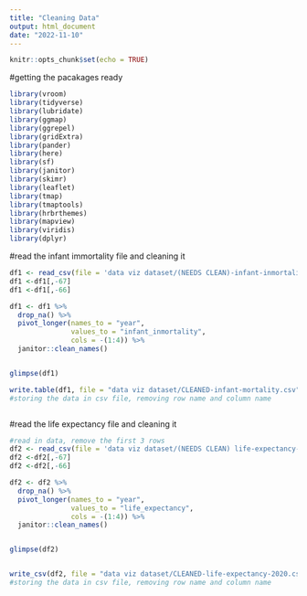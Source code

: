```yaml
---
title: "Cleaning Data"
output: html_document
date: "2022-11-10"
---
```


```r
knitr::opts_chunk$set(echo = TRUE)
```


#getting the pacakages ready
```r
library(vroom)
library(tidyverse)
library(lubridate)
library(ggmap)
library(ggrepel)
library(gridExtra)
library(pander)
library(here)
library(sf)
library(janitor)
library(skimr)
library(leaflet)
library(tmap)
library(tmaptools)
library(hrbrthemes)
library(mapview)
library(viridis)
library(dplyr)

```

#read the infant immortality file and cleaning it
```r


df1 <- read_csv(file = 'data viz dataset/(NEEDS CLEAN)-infant-inmortality.csv',skip=4) 
df1 <-df1[,-67]
df1 <-df1[,-66]

df1 <- df1 %>% 
  drop_na() %>% 
  pivot_longer(names_to = "year",
               values_to = "infant_inmortality",
               cols = -(1:4)) %>% 
  janitor::clean_names()


glimpse(df1)

write.table(df1, file = "data viz dataset/CLEANED-infant-mortality.csv", row.names = FALSE, na = "", sep = ",")
#storing the data in csv file, removing row name and column name



```



#read the life expectancy file and cleaning it

```r

#read in data, remove the first 3 rows
df2 <- read_csv(file = 'data viz dataset/(NEEDS CLEAN) life-expectancy-2020.csv',skip=4) 
df2 <-df2[,-67]
df2 <-df2[,-66]

df2 <- df2 %>% 
  drop_na() %>% 
  pivot_longer(names_to = "year",
               values_to = "life_expectancy",
               cols = -(1:4)) %>% 
  janitor::clean_names()


glimpse(df2)


write_csv(df2, file = "data viz dataset/CLEANED-life-expectancy-2020.csv", na = "")
#storing the data in csv file, removing row name and column name


```
